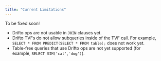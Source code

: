 ```yaml
---
title: "Current Limitations"
---
```


<Note>To be fixed soon!</Note>

- Drifto ops are not usable in `JOIN` clauses yet.
- Drifto TVFs do not allow subqueries inside of the TVF call. For example,
  `SELECT * FROM PREDICT(SELECT * FROM table);` does not work yet.
- Table-free queries that use Drifto ops are not yet supported (for example, `SELECT SIM('cat','dog')`).

